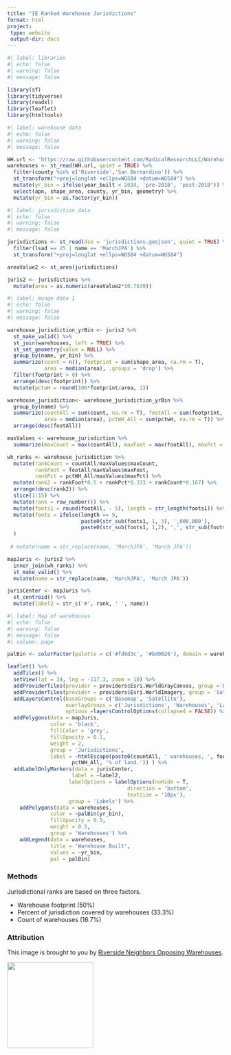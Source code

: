 ```yaml
---
title: "IE Ranked Warehouse Jurisdictions"
format: html
project: 
 type: website
 output-dir: docs
---
```


```r
#| label: libraries
#| echo: false
#| warning: false
#| message: false

library(sf)
library(tidyverse)
library(readxl)
library(leaflet)
library(htmltools)
```

```r
#| label: warehouse data
#| echo: false
#| warning: false
#| message: false

WH.url <- 'https://raw.githubusercontent.com/RadicalResearchLLC/WarehouseMap/main/WarehouseCITY/geoJSON/finalParcels.geojson'
warehouses <- st_read(WH.url, quiet = TRUE) %>% 
  filter(county %in% c('Riverside','San Bernardino')) %>% 
  st_transform("+proj=longlat +ellps=WGS84 +datum=WGS84") %>% 
  mutate(yr_bin = ifelse(year_built < 2010, 'pre-2010', 'post-2010')) %>% 
  select(apn, shape_area, county, yr_bin, geometry) %>% 
  mutate(yr_bin = as.factor(yr_bin))

```

```r
#| label: jurisdiction data
#| echo: false
#| warning: false
#| message: false

jurisdictions <- st_read(dsn = 'jurisdictions.geojson', quiet = TRUE) %>% 
  filter(lsad == 25 | name == 'MarchJPA') %>% 
  st_transform("+proj=longlat +ellps=WGS84 +datum=WGS84")

areaValue2 <- st_area(jurisdictions)

juris2 <- jurisdictions %>% 
  mutate(area = as.numeric(areaValue2*10.7639))

```

```r
#| label: munge data 1
#| echo: false
#| warning: false
#| message: false

warehouse_jurisdiction_yrBin <- juris2 %>% 
  st_make_valid() %>% 
  st_join(warehouses, left = TRUE) %>% 
  st_set_geometry(value = NULL) %>% 
  group_by(name, yr_bin) %>% 
  summarize(count = n(), footprint = sum(shape_area, na.rm = T),
            area = median(area), .groups = 'drop') %>%
  filter(footprint > 0) %>% 
  arrange(desc(footprint)) %>% 
  mutate(pctwH = round(100*footprint/area, 1))

warehouse_jurisdiction<- warehouse_jurisdiction_yrBin %>% 
  group_by(name) %>% 
  summarize(countAll = sum(count, na.rm = T), footAll = sum(footprint, na.rm = T),
            area = median(area), pctWH_All = sum(pctwH, na.rm = T)) %>% 
  arrange(desc(footAll)) 

maxValues <- warehouse_jurisdiction %>% 
  summarize(maxCount = max(countAll), maxFoot = max(footAll), maxPct = max(pctWH_All))

wh_ranks <- warehouse_jurisdiction %>% 
  mutate(rankCount = countAll/maxValues$maxCount,
         rankFoot = footAll/maxValues$maxFoot,
         rankPct = pctWH_All/maxValues$maxPct) %>% 
  mutate(rank2 = rankFoot*0.5 + rankPct*0.333 + rankCount*0.167) %>% 
  arrange(desc(rank2)) %>% 
  slice(1:15) %>% 
  mutate(rank = row_number()) %>% 
  mutate(foots1 = round(footAll, - 5), length = str_length(foots1)) %>%
  mutate(foots = ifelse(length == 9,
                        paste0(str_sub(foots1, 1, 3), ',000,000'),
                        paste0(str_sub(foots1, 1,2), ',', str_sub(foots1, 3,3), '00,000'))
  )
  
 # mutate(name = str_replace(name, 'MarchJPA', 'March JPA'))

mapJuris <- juris2 %>% 
  inner_join(wh_ranks) %>% 
  st_make_valid() %>% 
  mutate(name = str_replace(name, 'MarchJPA', 'March JPA'))

jurisCenter <- mapJuris %>% 
  st_centroid() %>% 
  mutate(label2 = str_c('#', rank, ' ', name))

```


```r
#| label: Map of warehouses
#| echo: false
#| warning: false
#| message: false
#| column: page

palBin <- colorFactor(palette = c('#fd8d3c', '#bd0026'), domain = warehouses$yr_bin, reverse = TRUE)

leaflet() %>% 
  addTiles() %>% 
  setView(lat = 34, lng = -117.3, zoom = 10) %>% 
  addProviderTiles(provider = providers$Esri.WorldGrayCanvas, group ='Basemap') %>%
  addProviderTiles(provider = providers$Esri.WorldImagery, group = 'Satellite') %>% 
  addLayersControl(baseGroups = c('Basemap', 'Satellite'),
                   overlayGroups = c('Jurisdictions', 'Warehouses', 'Labels'),
                   options =layersControlOptions(collapsed = FALSE)) %>% 
  addPolygons(data = mapJuris, 
              color = 'black',
              fillColor = 'grey',
              fillOpacity = 0.1,
              weight = 2,
              group = 'Jurisdictions',
              label = ~htmlEscape(paste0(countAll, ' warehouses, ', foots, ' square feet, and ',
                     pctWH_All, '% of land.')) ) %>% 
  addLabelOnlyMarkers(data = jurisCenter,
                     label = ~label2,
                    labelOptions = labelOptions(noHide = T, 
                                       direction = 'bottom',
                                       textsize = '10px'),
                    group = 'Labels') %>% 
    addPolygons(data = warehouses,
              color = ~palBin(yr_bin),
              fillOpacity = 0.5,
              weight = 0.5,
              group = 'Warehouses') %>%
    addLegend(data = warehouses,
              title = 'Warehouse Built',
              values = ~yr_bin,
              pal = palBin)

```


### Methods

Jurisdictional ranks are based on three factors.

-   Warehouse footprint (50%)
-   Percent of jurisdiction covered by warehouses (33.3%)
-   Count of warehouses (16.7%)

### Attribution

This image is brought to you by [Riverside Neighbors Opposing Warehouses](https://sites.google.com/view/rivnow/home).

![](www/RNOW.jpg){width="200"}
